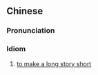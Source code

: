 {{also|长话短说}}
==Chinese==
{{zh-forms|s=长话短说}}

===Pronunciation===
{{zh-pron
|m=chánghuàduǎnshuō
|c=coeng4 waa6 dyun2 syut3
|cat=cy
}}

===Idiom===
{{zh-idiom}}

# [[to make a long story short]]